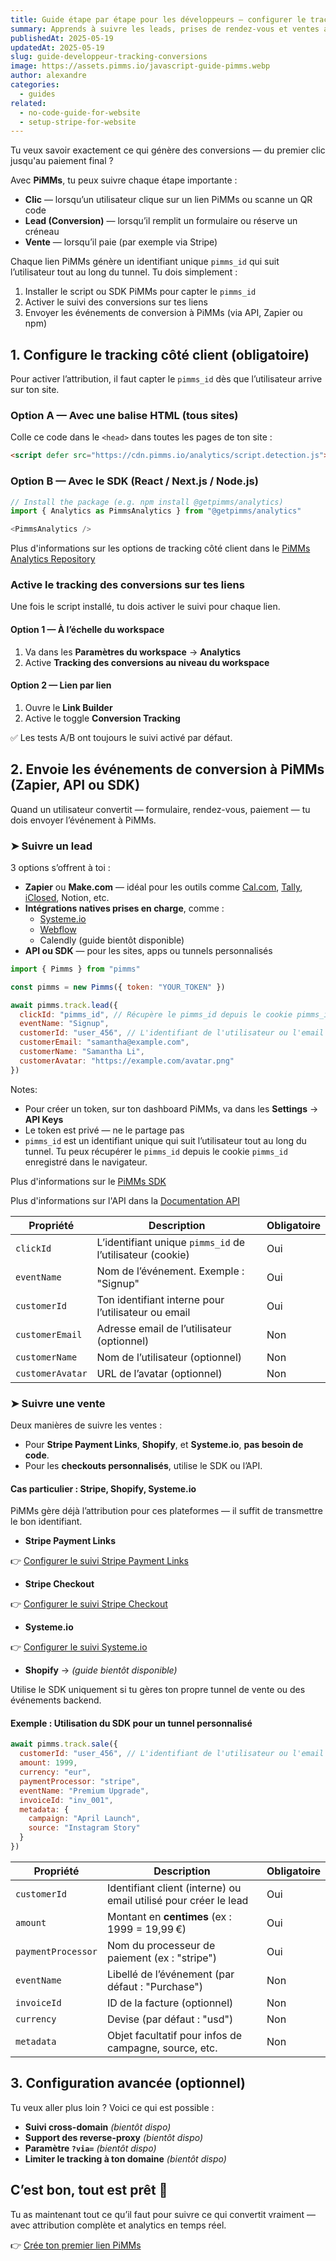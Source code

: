 ```yaml
---
title: Guide étape par étape pour les développeurs – configurer le tracking des conversions
summary: Apprends à suivre les leads, prises de rendez-vous et ventes avec les liens intelligents PiMMs, des scripts frontend et l’API — visibilité complète, zéro approximations.
publishedAt: 2025-05-19
updatedAt: 2025-05-19
slug: guide-developpeur-tracking-conversions
image: https://assets.pimms.io/javascript-guide-pimms.webp
author: alexandre
categories:
  - guides
related:
  - no-code-guide-for-website
  - setup-stripe-for-website
---
```


Tu veux savoir exactement ce qui génère des conversions — du premier clic jusqu'au paiement final ?

Avec **PiMMs**, tu peux suivre chaque étape importante :

- **Clic** — lorsqu’un utilisateur clique sur un lien PiMMs ou scanne un QR code  
- **Lead (Conversion)** — lorsqu’il remplit un formulaire ou réserve un créneau  
- **Vente** — lorsqu’il paie (par exemple via Stripe)

Chaque lien PiMMs génère un identifiant unique `pimms_id` qui suit l’utilisateur tout au long du tunnel. Tu dois simplement :

1. Installer le script ou SDK PiMMs pour capter le `pimms_id`  
2. Activer le suivi des conversions sur tes liens  
3. Envoyer les événements de conversion à PiMMs (via API, Zapier ou npm)

## 1. Configure le tracking côté client (obligatoire)

Pour activer l’attribution, il faut capter le `pimms_id` dès que l’utilisateur arrive sur ton site.

### Option A — Avec une balise HTML (tous sites)

Colle ce code dans le `<head>` dans toutes les pages de ton site :

```html
<script defer src="https://cdn.pimms.io/analytics/script.detection.js"></script>
```

### Option B — Avec le SDK (React / Next.js / Node.js)

```js
// Install the package (e.g. npm install @getpimms/analytics)
import { Analytics as PimmsAnalytics } from "@getpimms/analytics"

<PimmsAnalytics />
```

Plus d'informations sur les options de tracking côté client dans le [PiMMs Analytics Repository](https://github.com/getpimms/analytics)

<LinkCard
  href="/freetools/site-checker"
  title="Vérifiez votre installation de script"
  description="Utilisez notre outil gratuit pour vérifier automatiquement si le script analytics PiMMs est correctement installé sur votre site web."
/>

### Active le tracking des conversions sur tes liens

Une fois le script installé, tu dois activer le suivi pour chaque lien.

#### Option 1 — À l’échelle du workspace

1. Va dans les **Paramètres du workspace** → **Analytics**  
2. Active **Tracking des conversions au niveau du workspace**

#### Option 2 — Lien par lien

1. Ouvre le **Link Builder**  
2. Active le toggle  **Conversion Tracking**  

✅ Les tests A/B ont toujours le suivi activé par défaut.

## 2. Envoie les événements de conversion à PiMMs (Zapier, API ou SDK)

Quand un utilisateur convertit — formulaire, rendez-vous, paiement — tu dois envoyer l’événement à PiMMs.

### ➤ Suivre un lead

3 options s’offrent à toi :

- **Zapier** ou **Make.com** — idéal pour les outils comme [Cal.com](/articles/start-with-cal-com-and-zapier), [Tally](/articles/no-code-guide-for-website), [iClosed](/articles/start-with-iclosed-and-zapier), Notion, etc.  
- **Intégrations natives prises en charge**, comme :
  - [Systeme.io](/articles/how-to-track-systemeio-sales-and-leads)
  - [Webflow](/articles/how-to-track-webflow-leads)
  - Calendly (guide bientôt disponible)
- **API ou SDK** — pour les sites, apps ou tunnels personnalisés

```js
import { Pimms } from "pimms"

const pimms = new Pimms({ token: "YOUR_TOKEN" })

await pimms.track.lead({
  clickId: "pimms_id", // Récupère le pimms_id depuis le cookie pimms_id
  eventName: "Signup",
  customerId: "user_456", // L'identifiant de l'utilisateur ou l'email
  customerEmail: "samantha@example.com",
  customerName: "Samantha Li",
  customerAvatar: "https://example.com/avatar.png"
})
```

Notes: 
- Pour créer un token, sur ton dashboard PiMMs, va dans les **Settings** → **API Keys**
- Le token est privé — ne le partage pas
- `pimms_id` est un identifiant unique qui suit l’utilisateur tout au long du tunnel. Tu peux récupérer le `pimms_id` depuis le cookie `pimms_id` enregistré dans le navigateur.

Plus d'informations sur le [PiMMs SDK](https://github.com/getpimms/pimms-ts)

Plus d'informations sur l'API dans la [Documentation API](https://pim.ms/api)

| Propriété         | Description                                                               | Obligatoire |
|------------------|---------------------------------------------------------------------------|-------------|
| `clickId`        | L’identifiant unique `pimms_id` de l’utilisateur (cookie)                 | Oui         |
| `eventName`      | Nom de l’événement. Exemple : "Signup"                                    | Oui         |
| `customerId`     | Ton identifiant interne pour l’utilisateur ou email                       | Oui         |
| `customerEmail`  | Adresse email de l’utilisateur (optionnel)                                | Non         |
| `customerName`   | Nom de l’utilisateur (optionnel)                                          | Non         |
| `customerAvatar` | URL de l’avatar (optionnel)                                               | Non         |

### ➤ Suivre une vente

Deux manières de suivre les ventes :

- Pour **Stripe Payment Links**, **Shopify**, et **Systeme.io**, **pas besoin de code**.  
- Pour les **checkouts personnalisés**, utilise le SDK ou l’API.

#### Cas particulier : Stripe, Shopify, Systeme.io

PiMMs gère déjà l’attribution pour ces plateformes — il suffit de transmettre le bon identifiant.

- **Stripe Payment Links**

👉 [Configurer le suivi Stripe Payment Links](/articles/setup-stripe-for-website)

- **Stripe Checkout**

👉 [Configurer le suivi Stripe Checkout](/articles/how-to-track-sales-with-stripe-checkout)

- **Systeme.io**

👉 [Configurer le suivi Systeme.io](/articles/how-to-track-systemeio-sales-and-leads)

- **Shopify** → *(guide bientôt disponible)*

Utilise le SDK uniquement si tu gères ton propre tunnel de vente ou des événements backend.

#### Exemple : Utilisation du SDK pour un tunnel personnalisé

```js
await pimms.track.sale({
  customerId: "user_456", // L'identifiant de l'utilisateur ou l'email utilisé pour créer le lead (partie 2)
  amount: 1999,
  currency: "eur",
  paymentProcessor: "stripe",
  eventName: "Premium Upgrade",
  invoiceId: "inv_001",
  metadata: {
    campaign: "April Launch",
    source: "Instagram Story"
  }
})
```

| Propriété          | Description                                                            | Obligatoire |
|--------------------|------------------------------------------------------------------------|-------------|
| `customerId`       | Identifiant client (interne) ou email utilisé pour créer le lead       | Oui         |
| `amount`           | Montant en **centimes** (ex : 1999 = 19,99 €)                          | Oui         |
| `paymentProcessor` | Nom du processeur de paiement (ex : "stripe")                          | Oui         |
| `eventName`        | Libellé de l’événement (par défaut : "Purchase")                       | Non         |
| `invoiceId`        | ID de la facture (optionnel)                                           | Non         |
| `currency`         | Devise (par défaut : "usd")                                            | Non         |
| `metadata`         | Objet facultatif pour infos de campagne, source, etc.                  | Non         |

## 3. Configuration avancée (optionnel)

Tu veux aller plus loin ? Voici ce qui est possible :

- **Suivi cross-domain** *(bientôt dispo)*  
- **Support des reverse-proxy** *(bientôt dispo)*  
- **Paramètre `?via=`** *(bientôt dispo)*  
- **Limiter le tracking à ton domaine** *(bientôt dispo)*

## C’est bon, tout est prêt 🎉

Tu as maintenant tout ce qu’il faut pour suivre ce qui convertit vraiment — avec attribution complète et analytics en temps réel.

👉 [Crée ton premier lien PiMMs](https://app.pimms.io)